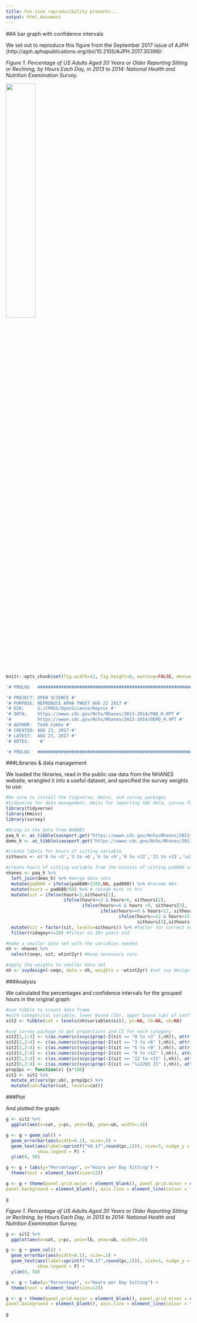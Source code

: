 ```yaml
---
title: Fun size reproducibility presents... 
output: html_document
---
```

[//]: # CSS style arguments

<style type="text/css">
body{ /* Normal  */
      font-size: 14px;
      counter-reset:table figure;
      padding: 2px 2px 2px 20px;

  }

.table{
  width:auto;
  font-size:12px;
}

caption::before{
  counter-increment: table;
  content: "Table " counter(table) ": ";
}

.caption::before{
  counter-increment: figure;
  content: "Figure " counter(figure) ": ";
}

caption, .caption{
  font-style:italic;
  font-size: 14px;
  margin-top:0.5em;
  margin-bottom:0.5em;
  width:80%;
  text-align: left;
}

h1 {
color: #000279;
font-style: bold;
font-size: 24px;
}

h3 {
color: #178000;
font-size: 18px;
font-style: bold;
}

h2 {
color: #178000;
font-size: 18px;
font-style: bold;
}

.btn {
display: none;
}


.header {
    width: 100%;
    height: 100px;
}

</style>

<script>
   $(document).ready(function() {
     $head = $('#header');
     $head.prepend('<img src=\"https://github.com/coding2share/Fun-size-reproducibility/blob/master/c2s_logo.png?raw=true\" style=\"float: right;width: 100px;\"/>')
   });
</script>

##A bar graph with confidence intervals

We set out to reproduce this figure from the September 2017 issue of AJPH (http://ajph.aphapublications.org/doi/10.2105/AJPH.2017.30398): 

*Figure 1. Percentage of US Adults Aged 20 Years or Older Reporting Sitting or Reclining, by Hours Each Day, in 2013 to 2014: National Health and Nutrition Examination Survey.* 

![](http://ajph.aphapublications.org/na101/home/literatum/publisher/apha/journals/content/ajph/2017/ajph.2017.107.issue-9/ajph.2017.303981/20170805/images/large/ajph.2017.303981f1.jpeg){ width=40% }


```r
knitr::opts_chunk$set(fig.width=12, fig.height=8, warning=FALSE, message=FALSE)

```

```r
'# PROLOG   ################################################################'   

'# PROJECT: OPEN SCIENCE #'   
'# PURPOSE: REPRODUCE APHA TWEET AUG 22 2017 #'   
'# DIR:     G:/CPHSS/OpenScience/Repros #'   
'# DATA:    https://wwwn.cdc.gov/Nchs/Nhanes/2013-2014/PAQ_H.XPT #'   
'#          https://wwwn.cdc.gov/Nchs/Nhanes/2013-2014/DEMO_H.XPT #'   
'# AUTHOR:  Todd Combs #'   
'# CREATED: AUG 23, 2017 #'   
'# LATEST:  AUG 23, 2017 #'   
'# NOTES:    #'   

'# PROLOG   ###############################################################'   
```

###Libraries & data management

We loaded the libraries, read in the public use data from the NHANES website, wrangled it into a useful dataset, and specified the survey weights to use:
```r
#be sure to install the tidyverse, Hmisc, and survey packages
#tidyverse for data management, Hmisc for importing SAS data, survey for weighting
library(tidyverse)
library(Hmisc)
library(survey)

#bring in the data from NHANES
paq_h <- as_tibble(sasxport.get("https://wwwn.cdc.gov/Nchs/Nhanes/2013-2014/PAQ_H.XPT")) #physical activity questions
demo_h <- as_tibble(sasxport.get("https://wwwn.cdc.gov/Nchs/Nhanes/2013-2014/DEMO_H.XPT")) #weights

#create labels for hours of sitting variable
sithours <- c('0 to <3','3 to <6','6 to <9','9 to <12','12 to <15','\u2265 15')

#create hours of sitting variable from the minutes of sitting pad680 variable
nhanes <- paq_h %>%
  left_join(demo_h) %>% #merge data sets
  mutate(pad680 = ifelse(pad680>1200,NA, pad680)) %>% #recode NAs
  mutate(hours = pad680/60) %>% # recode mins to hrs
  mutate(sit = ifelse(hours<3,sithours[1],
                      ifelse(hours>=3 & hours<6, sithours[2],
                             ifelse(hours>=6 & hours <9, sithours[3],
                                    ifelse(hours>=9 & hours<12, sithours[4],
                                           ifelse(hours>=12 & hours<15, 
                                                  sithours[5],sithours[6])))))) %>% #recode to categories with labels
  mutate(sit = factor(sit, levels=sithours)) %>% #factor for correct order
  filter(ridageyr>=20) #filter on 20+ years old

#make a smaller data set with the variables needed
nh <- nhanes %>%
  select(seqn, sit, wtint2yr) #keep necessary vars

#apply the weights to smaller data set
nh <- svydesign(~seqn, data = nh, weights = ~wtint2yr) #set svy design


```

###Analysis

We calculated the percentages and confidence intervals for the grouped hours in the original graph:
```r


#use tibble to create data frame
#with categorical variable, lower bound (lb), upper bound (ub) of conf interval
sit2 <- tibble(cat = levels(nh$variables$sit), pc=NA, lb=NA, ub=NA)

#use survey package to get proportions and CI for each category
sit2[1,2:4] <- c(as.numeric(svyciprop(~I(sit == "0 to <3" ),nh)), attr(svyciprop(~I(sit == "0 to <3"),nh),'ci'))
sit2[2,2:4] <- c(as.numeric(svyciprop(~I(sit == "3 to <6" ),nh)), attr(svyciprop(~I(sit == "3 to <6"),nh),'ci'))
sit2[3,2:4] <- c(as.numeric(svyciprop(~I(sit == "6 to <9" ),nh)), attr(svyciprop(~I(sit == "6 to <9"),nh),'ci'))
sit2[4,2:4] <- c(as.numeric(svyciprop(~I(sit == "9 to <12" ),nh)), attr(svyciprop(~I(sit == "9 to <12"),nh),'ci'))
sit2[5,2:4] <- c(as.numeric(svyciprop(~I(sit == "12 to <15" ),nh)), attr(svyciprop(~I(sit == "12 to <15"),nh),'ci'))
sit2[6,2:4] <- c(as.numeric(svyciprop(~I(sit == "\u2265 15" ),nh)), attr(svyciprop(~I(sit == "\u2265 15"),nh),'ci'))
prop2pc <- function(x) {x*100}
sit2 <- sit2 %>%
  mutate_at(vars(pc:ub), prop2pc) %>%
  mutate(cat=factor(cat, levels=cat))
```

###Plot

And plotted the graph:


```r

g <- sit2 %>%
  ggplot(aes(x=cat, y=pc, ymin=lb, ymax=ub, width=.4))

g <- g + geom_col() +
  geom_errorbar(aes(width=0.1), size=.5) + 
  geom_text(aes(label=sprintf("%0.1f",round(pc,1))), size=3, nudge_y = 5,
            show.legend = F) +
  ylim(0, 50)

g <- g + labs(y="Percentage", x="Hours per Day Sitting") +
  theme(text = element_text(size=12))

g <- g + theme(panel.grid.major = element_blank(), panel.grid.minor = element_blank(),
panel.background = element_blank(), axis.line = element_line(colour = "black"))

g
```
*Figure 1. Percentage of US Adults Aged 20 Years or Older Reporting Sitting or Reclining, by Hours Each Day, in 2013 to 2014: National Health and Nutrition Examination Survey.* 

```r

g <- sit2 %>%
  ggplot(aes(x=cat, y=pc, ymin=lb, ymax=ub, width=.4))

g <- g + geom_col() +
  geom_errorbar(aes(width=0.1), size=.5) + 
  geom_text(aes(label=sprintf("%0.1f",round(pc,1))), size=3, nudge_y = 5,
            show.legend = F) +
  ylim(0, 50)

g <- g + labs(y="Percentage", x="Hours per Day Sitting") +
  theme(text = element_text(size=12))

g <- g + theme(panel.grid.major = element_blank(), panel.grid.minor = element_blank(),
panel.background = element_blank(), axis.line = element_line(colour = "black"))

g

```
